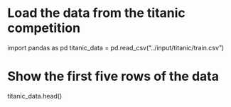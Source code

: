 # Load the data from the titanic competition
import pandas as pd
titanic_data = pd.read_csv("../input/titanic/train.csv")

# Show the first five rows of the data
titanic_data.head()
